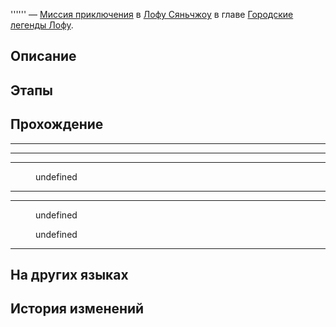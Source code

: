 {{Дополнить|Диалоги.}}
{{Миссия Инфобокс
|id              = 8015180
|Название        = 
|Изображение     = Миссия Освоения .png
|Тип             = Миссия приключения
|События         = 
|Глава           = Городские легенды Лофу
|Условия         = Завершена [[Миссия приключения]] ''[[Городские легенды Лофу: Записи о блуждающих огнях (продолжение)]]''
|Персонажи       = Первопроходец; Шоулин
|СтартЛокация    = Сад безмятежности
|Мир             = Лофу Сяньчжоу
|Локации         = Сад безмятежности
|Предыдущая      = Городские легенды Лофу: Записи о блуждающих огнях (продолжение)
|Следующая       = 
|Награды         = 
}}
'''''' — [[Миссия приключения]] в [[Лофу Сяньчжоу]] в главе [[Городские легенды Лофу]].

==Описание==
{{Описание|<!--официальное описание из Перекрёстка судеб-->}}

==Этапы==


==Прохождение==
{{Дополнить}}

----
<!--Unknown TalkSentence: 801518032-->
<!--Unknown TalkSentence: 801518033-->
<!--Unknown TalkSentence: 801518034-->
----
----
<!--Unknown TalkSentence: 801518062-->
:{{Диалог|Стрелка}} undefined
<!--Unknown TalkSentence: 801518064-->
<!--Unknown TalkSentence: 801518065-->
<!--Unknown TalkSentence: 801518066-->
----
----
<!--Unknown TalkSentence: 801518082-->
:{{Диалог|Стрелка}} undefined
:{{Диалог|Стрелка}} undefined
<!--Unknown TalkSentence: 801518084-->
<!--Unknown TalkSentence: 801518087-->
<!--Unknown TalkSentence: 801518088-->
----
{{Диалог Конец}}

==На других языках==
{{На других языках
|en   = 
|zhs  = 
|zht  = 
|ja   = 
|ko   = 
|es   = 
|fr   = 
|ru   = 
|th   = 
|vi   = 
|de   = 
|id   = 
|pt   = 
}}

==История изменений==
{{История изменений|2.7}}
